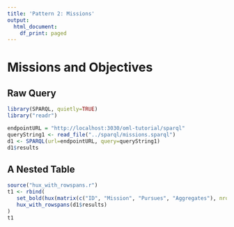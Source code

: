```yaml
---
title: 'Pattern 2: Missions'
output:
  html_document:
    df_print: paged
---
```


# Missions and Objectives

## Raw Query

```r
library(SPARQL, quietly=TRUE)
library("readr")   

endpointURL = "http://localhost:3030/oml-tutorial/sparql"
queryString1 <- read_file("../sparql/missions.sparql")
d1 <- SPARQL(url=endpointURL, query=queryString1)
d1$results
```

## A Nested Table

```r
source("hux_with_rowspans.r")
t1 <- rbind(
   set_bold(hux(matrix(c("ID", "Mission", "Pursues", "Aggregates"), nrow=1))),
   hux_with_rowspans(d1$results)
)
t1
```

